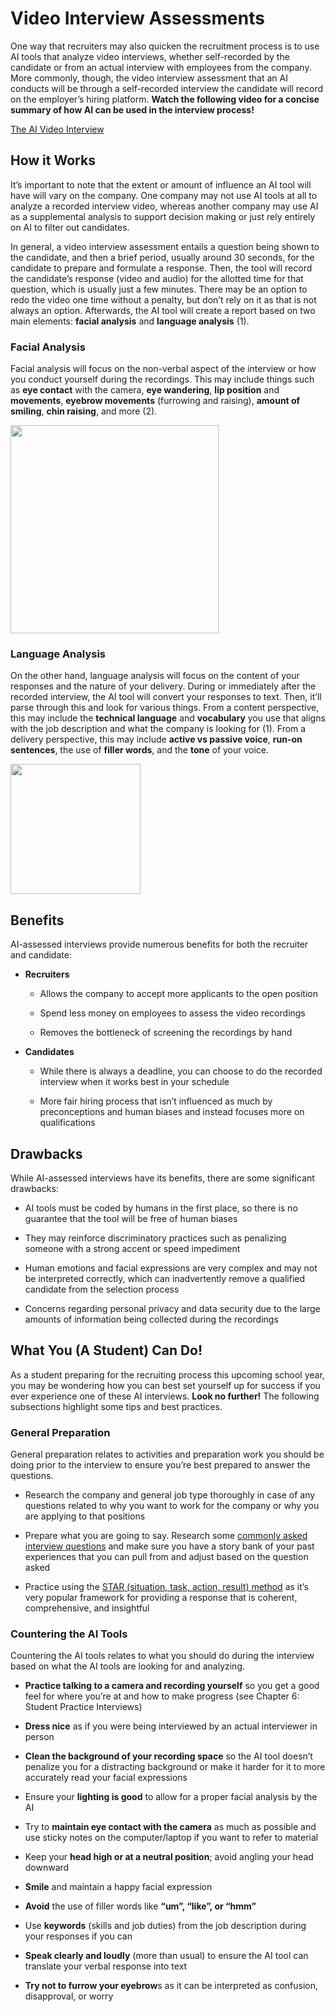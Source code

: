 # Video Interview Assessments

One way that recruiters may also quicken the recruitment process is to use AI tools that analyze video interviews, whether self-recorded by the candidate or from an actual interview with employees from the company. More commonly, though, the video interview assessment that an AI conducts will be through a self-recorded interview the candidate will record on the employer's hiring platform. **Watch the following video for a concise summary of how AI can be used in the interview process!**

[The AI Video Interview](https://www.youtube.com/watch?v=cJkHft032OE)

## How it Works

It's important to note that the extent or amount of influence an AI tool will have will vary on the company. One company may not use AI tools at all to analyze a recorded interview video, whereas another company may use AI as a supplemental analysis to support decision making or just rely entirely on AI to filter out candidates.

In general, a video interview assessment entails a question being shown to the candidate, and then a brief period, usually around 30 seconds, for the candidate to prepare and formulate a response. Then, the tool will record the candidate's response (video and audio) for the allotted time for that question, which is usually just a few minutes. There may be an option to redo the video one time without a penalty, but don't rely on it as that is not always an option. Afterwards, the AI tool will create a report based on two main elements: **facial analysis** and **language analysis** (1). 

### Facial Analysis

Facial analysis will focus on the non-verbal aspect of the interview or how you conduct yourself during the recordings. This may include things such as **eye contact** with the camera, **eye wandering**, **lip position** and **movements**, **eyebrow movements** (furrowing and raising), **amount of smiling**, **chin raising**, and more (2).

![](Facial_Analysis.png){width="333"}

### Language Analysis

On the other hand, language analysis will focus on the content of your responses and the nature of your delivery. During or immediately after the recorded interview, the AI tool will convert your responses to text. Then, it'll parse through this and look for various things. From a content perspective, this may include the **technical language** and **vocabulary** you use that aligns with the job description and what the company is looking for (1). From a delivery perspective, this may include **active vs passive voice**, **run-on sentences**, the use of **filler words**, and the **tone** of your voice.

![](Language_Analysis.png){width="208"}

## Benefits

AI-assessed interviews provide numerous benefits for both the recruiter and candidate:

-   **Recruiters**

    -   Allows the company to accept more applicants to the open position 

    -   Spend less money on employees to assess the video recordings

    -   Removes the bottleneck of screening the recordings by hand

-   **Candidates**

    -   While there is always a deadline, you can choose to do the recorded interview when it works best in your schedule

    -   More fair hiring process that isn't influenced as much by preconceptions and human biases and instead focuses more on qualifications

## Drawbacks

While AI-assessed interviews have its benefits, there are some significant drawbacks:

-   AI tools must be coded by humans in the first place, so there is no guarantee that the tool will be free of human biases

-   They may reinforce discriminatory practices such as penalizing someone with a strong accent or speed impediment

-   Human emotions and facial expressions are very complex and may not be interpreted correctly, which can inadvertently remove a qualified candidate from the selection process

-   Concerns regarding personal privacy and data security due to the large amounts of information being collected during the recordings

## What You (A Student) Can Do!

As a student preparing for the recruiting process this upcoming school year, you may be wondering how you can best set yourself up for success if you ever experience one of these AI interviews. **Look no further!** The following subsections highlight some tips and best practices.

### General Preparation

General preparation relates to activities and preparation work you should be doing prior to the interview to ensure you're best prepared to answer the questions.

-   Research the company and general job type thoroughly in case of any questions related to why you want to work for the company or why you are applying to that positions

-   Prepare what you are going to say. Research some [commonly asked interview questions](https://www.themuse.com/advice/interview-questions-and-answers) and make sure you have a story bank of your past experiences that you can pull from and adjust based on the question asked

-   Practice using the [STAR (situation, task, action, result) method](https://www.themuse.com/advice/star-interview-method) as it's very popular framework for providing a response that is coherent, comprehensive, and insightful

### Countering the AI Tools

Countering the AI tools relates to what you should do during the interview based on what the AI tools are looking for and analyzing.

-   **Practice talking to a camera and recording yourself** so you get a good feel for where you're at and how to make progress (see Chapter 6: Student Practice Interviews)

-   **Dress nice** as if you were being interviewed by an actual interviewer in person

-   **Clean the background of your recording space** so the AI tool doesn't penalize you for a distracting background or make it harder for it to more accurately read your facial expressions

-   Ensure your **lighting is good** to allow for a proper facial analysis by the AI

-   Try to **maintain eye contact with the camera** as much as possible and use sticky notes on the computer/laptop if you want to refer to material

-   Keep your **head high or at a neutral position**; avoid angling your head downward

-   **Smile** and maintain a happy facial expression

-   **Avoid** the use of filler words like **"um", "like", or "hmm"**

-   Use **keywords** (skills and job duties) from the job description during your responses if you can

-   **Speak clearly and loudly** (more than usual) to ensure the AI tool can translate your verbal response into text

-   **Try not to furrow your eyebrow**s as it can be interpreted as confusion, disapproval, or worry
